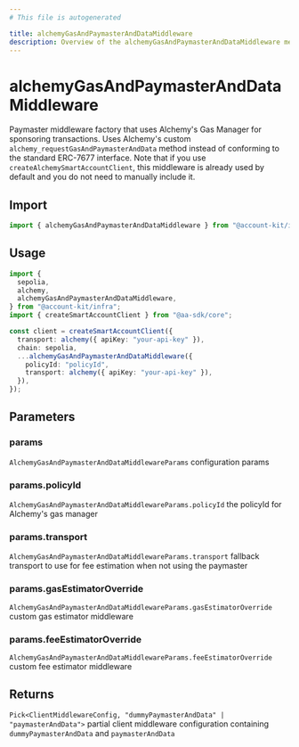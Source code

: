 ```yaml
---
# This file is autogenerated

title: alchemyGasAndPaymasterAndDataMiddleware
description: Overview of the alchemyGasAndPaymasterAndDataMiddleware method
---
```


# alchemyGasAndPaymasterAndDataMiddleware

Paymaster middleware factory that uses Alchemy's Gas Manager for sponsoring
transactions. Uses Alchemy's custom `alchemy_requestGasAndPaymasterAndData`
method instead of conforming to the standard ERC-7677 interface. Note that
if you use `createAlchemySmartAccountClient`, this middleware is already
used by default and you do not need to manually include it.

## Import

```ts
import { alchemyGasAndPaymasterAndDataMiddleware } from "@account-kit/infra";
```

## Usage

```ts twoslash
import {
  sepolia,
  alchemy,
  alchemyGasAndPaymasterAndDataMiddleware,
} from "@account-kit/infra";
import { createSmartAccountClient } from "@aa-sdk/core";

const client = createSmartAccountClient({
  transport: alchemy({ apiKey: "your-api-key" }),
  chain: sepolia,
  ...alchemyGasAndPaymasterAndDataMiddleware({
    policyId: "policyId",
    transport: alchemy({ apiKey: "your-api-key" }),
  }),
});
```

## Parameters

### params

`AlchemyGasAndPaymasterAndDataMiddlewareParams`
configuration params

### params.policyId

`AlchemyGasAndPaymasterAndDataMiddlewareParams.policyId`
the policyId for Alchemy's gas manager

### params.transport

`AlchemyGasAndPaymasterAndDataMiddlewareParams.transport`
fallback transport to use for fee estimation when not using the paymaster

### params.gasEstimatorOverride

`AlchemyGasAndPaymasterAndDataMiddlewareParams.gasEstimatorOverride`
custom gas estimator middleware

### params.feeEstimatorOverride

`AlchemyGasAndPaymasterAndDataMiddlewareParams.feeEstimatorOverride`
custom fee estimator middleware

## Returns

`Pick<ClientMiddlewareConfig, "dummyPaymasterAndData" | "paymasterAndData">`
partial client middleware configuration containing `dummyPaymasterAndData` and `paymasterAndData`
